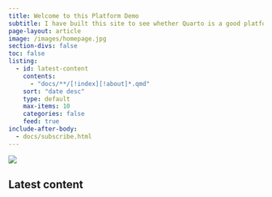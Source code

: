 ```yaml
---
title: Welcome to this Platform Demo
subtitle: I have built this site to see whether Quarto is a good platform for building what we want to build. *Let's see what's possible!*
page-layout: article
image: /images/homepage.jpg
section-divs: false
toc: false
listing:
  - id: latest-content
    contents:
      - "docs/**/[!index][!about]*.qmd"
    sort: "date desc"
    type: default
    max-items: 10
    categories: false
    feed: true
include-after-body: 
  - docs/subscribe.html
---
```

:::{.column-screen}
![](images/homepage.jpg)
:::

## Latest content

::: {#latest-content}

:::